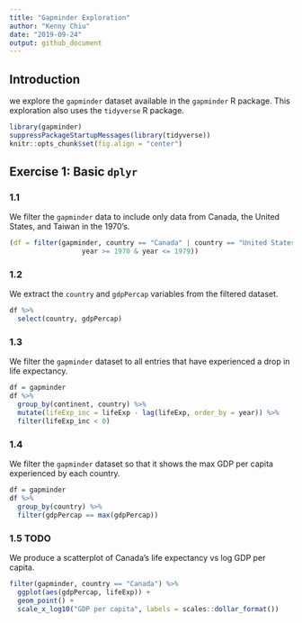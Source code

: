 ```yaml
---
title: "Gapminder Exploration"
author: "Kenny Chiu"
date: "2019-09-24"
output: github_document
---
```



## Introduction

we explore the `gapminder` dataset available in the `gapminder` R package. This exploration also uses the `tidyverse` R package.

```r
library(gapminder)
suppressPackageStartupMessages(library(tidyverse))
knitr::opts_chunk$set(fig.align = "center")
```


## Exercise 1: Basic `dplyr`

### 1.1

We filter the `gapminder` data to include only data from Canada, the United States, and Taiwan in the 1970's.

```r
(df = filter(gapminder, country == "Canada" | country == "United States" | country == "Taiwan",
                  year >= 1970 & year <= 1979))
```

### 1.2

We extract the `country` and `gdpPercap` variables from the filtered dataset.

```r
df %>%
  select(country, gdpPercap)
```

### 1.3

We filter the `gapminder` dataset to all entries that have experienced a drop in life expectancy.

```r
df = gapminder
df %>%
  group_by(continent, country) %>%
  mutate(lifeExp_inc = lifeExp - lag(lifeExp, order_by = year)) %>%
  filter(lifeExp_inc < 0)
```


### 1.4

We filter the `gapminder` dataset so that it shows the max GDP per capita experienced by each country.

```r
df = gapminder
df %>%
  group_by(country) %>%
  filter(gdpPercap == max(gdpPercap))
```


### 1.5 TODO

We produce a scatterplot of Canada's life expectancy vs log GDP per capita.

```r
filter(gapminder, country == "Canada") %>%
  ggplot(aes(gdpPercap, lifeExp)) +
  geom_point() +
  scale_x_log10("GDP per capita", labels = scales::dollar_format())
```

